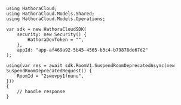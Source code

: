 ```unity SuspendRoomDeprecated.
using HathoraCloud;
using HathoraCloud.Models.Shared;
using HathoraCloud.Models.Operations;

var sdk = new HathoraCloudSDK(
    security: new Security() {
        HathoraDevToken = "",
    },
    appId: "app-af469a92-5b45-4565-b3c4-b79878de67d2"
);

using(var res = await sdk.RoomV1.SuspendRoomDeprecatedAsync(new SuspendRoomDeprecatedRequest() {
    RoomId = "2swovpy1fnunu",
}))
{
    // handle response
}
```
